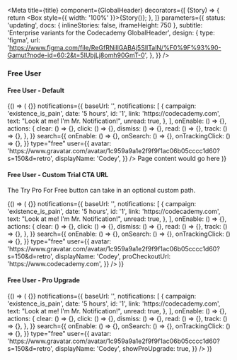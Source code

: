 
<Meta
  title={title}
  component={GlobalHeader}
  decorators={[
    (Story) => {
      return <Box style={{ width: '100%' }}>{Story()}</Box>;
    },
  ]}
  parameters={{
    status: 'updating',
    docs: { inlineStories: false, iframeHeight: 750 },
    subtitle: 'Enterprise variants for the Codecademy GlobalHeader',
    design: {
      type: 'figma',
      url:
        'https://www.figma.com/file/ReGfRNillGABAj5SlITalN/%F0%9F%93%90-Gamut?node-id=60:2&t=5IUbjLj8omh90GmT-0',
    },
  }}
/>

### Free User

#### Free User - Default

<Canvas>
  <Story name="Free User - Default">
    {() => (
      <Background bg="background-primary" position="relative" zIndex={0}>
        <GlobalHeader
          action={() => {}}
          notifications={{
            baseUrl: '',
            notifications: [
              {
                campaign: 'existence_is_pain',
                date: '5 hours',
                id: '1',
                link: 'https://codecademy.com',
                text: "Look at me! I'm Mr. Notification!",
                unread: true,
              },
            ],
            onEnable: () => {},
            actions: {
              clear: () => {},
              click: () => {},
              dismiss: () => {},
              read: () => {},
              track: () => {},
            },
          }}
          search={{
            onEnable: () => {},
            onSearch: () => {},
            onTrackingClick: () => {},
          }}
          type="free"
          user={{
            avatar:
              'https://www.gravatar.com/avatar/1c959a9a1e2f9f9f1ac06b05cccc1d60?s=150&d=retro',
            displayName: 'Codey',
          }}
        />
        <Box>Page content would go here</Box>
      </Background>
    )}
  </Story>
</Canvas>

#### Free User - Custom Trial CTA URL

The Try Pro For Free button can take in an optional custom path.

<Canvas>
  <Story name="Free User - Custom Trial CTA URL">
    {() => (
      <GlobalHeader
        action={() => {}}
        notifications={{
          baseUrl: '',
          notifications: [
            {
              campaign: 'existence_is_pain',
              date: '5 hours',
              id: '1',
              link: 'https://codecademy.com',
              text: "Look at me! I'm Mr. Notification!",
              unread: true,
            },
          ],
          onEnable: () => {},
          actions: {
            clear: () => {},
            click: () => {},
            dismiss: () => {},
            read: () => {},
            track: () => {},
          },
        }}
        search={{
          onEnable: () => {},
          onSearch: () => {},
          onTrackingClick: () => {},
        }}
        type="free"
        user={{
          avatar:
            'https://www.gravatar.com/avatar/1c959a9a1e2f9f9f1ac06b05cccc1d60?s=150&d=retro',
          displayName: 'Codey',
          proCheckoutUrl: 'https://www.codecademy.com',
        }}
      />
    )}
  </Story>
</Canvas>

#### Free User - Pro Upgrade

<Canvas>
  <Story name="Free User - Pro Upgrade">
    {() => (
      <GlobalHeader
        action={() => {}}
        notifications={{
          baseUrl: '',
          notifications: [
            {
              campaign: 'existence_is_pain',
              date: '5 hours',
              id: '1',
              link: 'https://codecademy.com',
              text: "Look at me! I'm Mr. Notification!",
              unread: true,
            },
          ],
          onEnable: () => {},
          actions: {
            clear: () => {},
            click: () => {},
            dismiss: () => {},
            read: () => {},
            track: () => {},
          },
        }}
        search={{
          onEnable: () => {},
          onSearch: () => {},
          onTrackingClick: () => {},
        }}
        type="free"
        user={{
          avatar:
            'https://www.gravatar.com/avatar/1c959a9a1e2f9f9f1ac06b05cccc1d60?s=150&d=retro',
          displayName: 'Codey',
          showProUpgrade: true,
        }}
      />
    )}
  </Story>
</Canvas>
